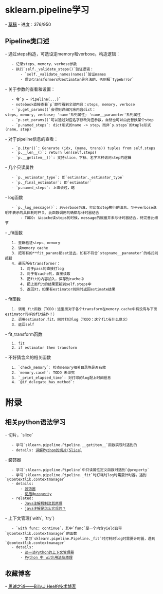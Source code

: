 = sklearn.pipeline学习 =
- [[草稿]]
- 进度：376/950

== Pipeline类口述 ==
- 通过steps构造，可选设定memory和verbose。构造逻辑：
    - 记录steps、memory、verbose参数
    - 执行`self._validate_steps()`验证逻辑：
        - `self._validate_names(names)`验证names
        - 保证transformers和estimator是合法的，否则报`TypeError`
- 关于参数的查看和设置：
    - 令`p = Pipeline(...)`
    - notebook直接查看`p`即可看到全部内容：steps, memory, verbose
    - `p.get_params()`会得到详细冗余内容dict：steps, memory, verbose; 'name'系列属性; 'name__parameter'系列属性
    - `p.set_params()`可以通过对应名字修改对应参数，自然也可以由此替换某个step
    - `p.named_steps`: dict形式的name -> step，而非`p.steps`的tuple形式(name, step)
- 对于pipeline信息的查看：
    - `p.iter()`: Generate (idx, (name, trans)) tuples from self.steps
    - `p.__len__()`: return len(self.steps)
    - `p.__getitem__()`: 支持slice、下标、名字三种访问step的逻辑
- 几个只读属性
    - `p._estimator_type`: 即`estimator._estimator_type`
    - `p._final_estimator`: 即`estimator`
    - `p.named_steps`: 上面说过，略
- log函数
    - `p._log_message()`: 若verbose为真，打印某step执行的消息，至于verbose说明中表示的具体耗时开关，此函数调用的确都与计时器结合
        - TODO: 从cache读steps的时候，message的赋值并未与计时器结合，待完善此细节
- _fit函数
    1. 重新验证steps、memory
    2. 读memory cache
    3. 把所有的**fit_params都set进去，如有不符合`stepname__parameter`的格式则报错
    4. 遍历所有transformer：
        1. 对于pass的直接打log
        2. 对于有cache的，直接读取
        3. 把fit的内容加入，保存到cache中
        4. 把上面fit的结果更新到self.steps中
        5. 返回Xt，如果有estimator则同时返回estimate结果
- fit函数
    1. 调用_fit函数（TODO：这里面对于各个transform在memory.cache中有没有与下面estimator同样的fit操作？）
    2. 调用estimator.fit，同时打印log（TODO：这个fit有什么意义）
    3. 返回self
- fit_transform函数
    1. fit
    2. if estimator then transform
- 不好猜含义的相关函数
    1. `check_memory`: 检查memory相关目录等是否有效
    2. `memory.caceh`: TODO 未深究
    3. `_print_elapsed_time`: 对打印的log配上时间信息
    4. `@if_delegate_has_method`: 

= 附录 =

== 相关python语法学习 ==
- 切片，`slice`
    - 学习`sklearn.pipeline.Pipeline.__getitem__`函数实现时遇到的
    - details: [[https://blog.csdn.net/liuyuan185442111/article/details/47039651|详解Python的切片(Slice)]]
- 装饰器
    - 学习`sklearn.pipeline.Pipeline`中只读属性定义函数时遇到`@property`
    - 学习`sklearn.pipeline.Pipeline._fit`时打耗时log时需要计时器，遇到`@contextlib.contextmanager`
    - details:
        - [[https://www.liaoxuefeng.com/wiki/1016959663602400/1017451662295584|装饰器]]
        - [[https://www.liaoxuefeng.com/wiki/897692888725344/923030547069856|使用@property]]
    - related:
        - [[https://blog.csdn.net/wangyangzhizhou/article/details/51698638|Java注解机制及其原理]]
        - [[https://www.zhihu.com/question/24401191/answer/37601385?utm_source=wechat_session&utm_medium=social&utm_oi=53708763168768|java注解是怎么实现的？]]
- 上下文管理(`with`, `try`)
    - `with func: continue`，其中`func`是一个内含yield且带`@contextlib.contextmanager`的函数
        - 学习`sklearn.pipeline.Pipeline._fit`时打耗时log时需要计时器，遇到`@contextlib.contextmanager`
    - details:
        - [[http://www.bjhee.com/python-context.html|谈一谈Python的上下文管理器]]
        - [[https://blog.csdn.net/u012609509/article/details/72911564|Python 中 with用法及原理]]

== 收藏博客 ==
- [[http://www.bjhee.com/|思诚之道——Billy.J.Hee的技术博客]]
